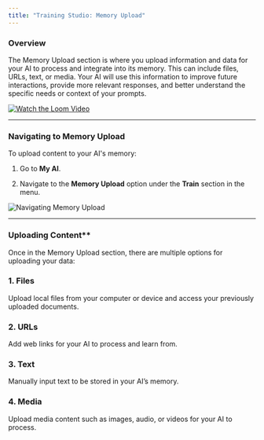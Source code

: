 ```yaml
---
title: "Training Studio: Memory Upload"
---
```



### Overview

The Memory Upload section is where you upload information and data for your AI to process and integrate into its memory. This can include files, URLs, text, or media. Your AI will use this information to improve future interactions, provide more relevant responses, and better understand the specific needs or context of your prompts.

[![Watch the Loom Video](/images/memory-upload-tutorial.png)](https://www.loom.com/share/e6847bb9b00749bebf7d7dafb9b036ff?t=0)

***

### Navigating to Memory Upload

To upload content to your AI's memory:

1. Go to **My AI**.

2. Navigate to the **Memory Upload** option under the **Train** section in the menu.

<img alt="Navigating Memory Upload" classname="block dark:hidden" src="/images/navigating-memory-upload.gif" />

***

### Uploading Content\*\*

Once in the Memory Upload section, there are multiple options for uploading your data:

### 1. Files

Upload local files from your computer or device and access your previously uploaded documents.

### 2. URLs

Add web links for your AI to process and learn from.

### 3. Text

Manually input text to be stored in your AI’s memory.

### 4. Media

Upload media content such as images, audio, or videos for your AI to process.
